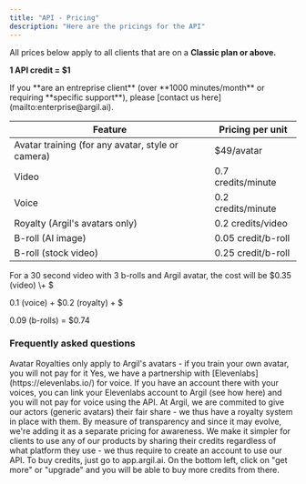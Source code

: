 ```yaml
---
title: "API - Pricing"
description: "Here are the pricings for the API"
---
```


All prices below apply to all clients that are on a **Classic plan or above.**

**1 API credit = \$1**

<Warning>
  If you **are an entreprise client** (over **1000 minutes/month** or requiring **specific support**), please [contact us here](mailto:enterprise@argil.ai).
</Warning>

| Feature                                           | Pricing per unit   |
| ------------------------------------------------- | ------------------ |
| Avatar training (for any avatar, style or camera) | \$49/avatar        |
| Video                                             | 0.7 credits/minute |
| Voice                                             | 0.2 credits/minute |
| Royalty (Argil's avatars only)                    | 0.2 credits/video  |
| B-roll (AI image)                                 | 0.05 credit/b-roll |
| B-roll (stock video)                              | 0.25 credit/b-roll |

<Note>
  For a 30 second video with 3 b-rolls and Argil avatar, the cost will be $0.35 (video) \+ $

  0.1 (voice) \+ $0.2 (royalty) \+ $

  0.09 (b-rolls) = \$0.74
</Note>

### Frequently asked questions

<Note>
  Avatar Royalties only apply to Argil's avatars - if you train your own avatar, you will not pay for it
</Note>

<AccordionGroup>
  <Accordion title="Can I avoid paying for voice?" defaultOpen="false">
    Yes, we have a partnership with [Elevenlabs](https://elevenlabs.io/) for voice. If you have an account there with your voices, you can link your Elevenlabs account to Argil (see how here) and you will not pay for voice using the API.
  </Accordion>
  <Accordion title='What is the "avatar royalty"?' defaultOpen="false">
    At Argil, we are commited to give our actors (generic avatars) their fair share - we thus have a royalty system in place with them. By measure of transparency and since it may evolve, we're adding it as a separate pricing for awareness.
  </Accordion>
  <Accordion title="Why do I need to subscribe to a plan for the API?" defaultOpen="false">
    We make it simpler for clients to use any of our products by sharing their credits regardless of what platform they use - we thus require to create an account to use our API.
  </Accordion>
  <Accordion title="How to buy credits?" defaultOpen={false}>
    To buy credits, just go to app.argil.ai. On the bottom left, click on "get more" or "upgrade" and you will be able to buy more credits from there. 
  </Accordion>
</AccordionGroup>